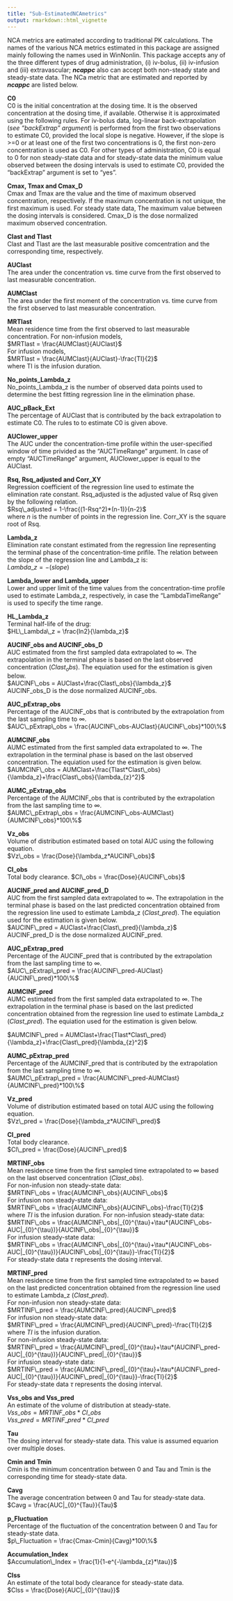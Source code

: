 ```yaml
---
title: "Sub-EstimatedNCAmetrics"
output: rmarkdown::html_vignette
---
```


NCA metrics are eatimated according to traditional PK calculations. The names of the various NCA metrics estimated in this package are assigned mainly following the names used in WinNonlin. This package accepts any of the three different types of drug administration, (i) iv-bolus, (ii) iv-infusion and (iii) extravascular; ***ncappc*** also can accept both non-steady state and steady-state data. The NCa metric that are estimated and reported by ***ncappc*** are listed below.

**C0**  
C0 is the initial concentration at the dosing time. It is the observed concentration at the dosing time, if available. Otherwise it is approximated using the following rules. For iv-bolus data, log-linear back-extrapolation (*see "backExtrap" argument*) is performed from the first two observations to estimate C0, provided the local slope is negative. However, if the slope is >=0 or at least one of the first two concentrations is 0, the first non-zero concentration is used as C0. For other types of administration, C0 is equal to 0 for non steady-state data and for steady-state data the minimum value observed between the dosing intervals is used to estimate C0, provided the "backExtrap" argument is set to "yes".

**Cmax, Tmax and Cmax_D**  
Cmax and Tmax are the value and the time of maximum observed concentration, respectively. If the maximum concentration is not unique, the first maximum is used. For steady state data, The maximum value between the dosing intervals is considered. Cmax_D is the dose normalized maximum observed concentration.

**Clast and Tlast**  
Clast and Tlast are the last measurable positive comcentration and the corresponding time, respectively.

**AUClast**  
The area under the concentration vs. time curve from the first observed to last measurable concentration.

**AUMClast**  
The area under the first moment of the concentration vs. time curve from the first observed to last measurable concentration.

**MRTlast**  
Mean residence time from the first observed to last measurable concentration. For non-infusion models,  
$MRTlast = \frac{AUMClast}{AUClast}$  
For infusion models,  
$MRTlast = \frac{AUMClast}{AUClast}-\frac{TI}{2}$  
where TI is the infusion duration.

**No_points_Lambda_z**  
No_points_Lambda_z is the number of observed data points used to determine the best fitting regression line in the elimination phase.

**AUC_pBack_Ext**  
The percentage of AUClast that is contributed by the back extrapolation to estimate C0. The rules to to estimate C0 is given above.

**AUClower_upper**  
The AUC under the concentration-time profile within the user-specified window of time privided as the "AUCTimeRange" argument. In case of empty "AUCTimeRange" argument, AUClower_upper is equal to the AUClast.

**Rsq, Rsq_adjusted and Corr_XY**  
Regression coefficient of the regression line used to estimate the elimination rate constant. Rsq_adjusted is the adjusted value of Rsq given by the following relation.  
$Rsq\_adjusted = 1-\frac{(1-Rsq^2)*(n-1)}{n-2}$  
where *n* is the number of points in the regression line. Corr_XY is the square root of Rsq.

**Lambda_z**  
Elimination rate constant estimated from the regression line representing the terminal phase of the concentration-time prifile. The relation between the slope of the regression line and Lambda_z is:  
$Lambda\_z = -(slope)$

**Lambda_lower and Lambda_upper**  
Lower and upper limit of the time values from the concentration-time profile used to estimate Lambda_z, respectively, in case the "LambdaTimeRange" is used to specify the time range.

**HL_Lambda_z**  
Terminal half-life of the drug:  
$HL\_Lambda\_z = \frac{ln2}{\lambda_z}$

**AUCINF_obs and AUCINF_obs_D**  
AUC estimated from the first sampled data extrapolated to ${\infty}$. The extrapolation in the terminal phase is based on the last observed concentration (${Clast_obs}$). The equiation used for the estimation is given below.  
$AUCINF\_obs = AUClast+\frac{Clast\_obs}{\lambda_z}$  
AUCINF_obs_D is the dose normalized AUCINF_obs.

**AUC_pExtrap_obs**  
Percentage of the AUCINF_obs that is contributed by the extrapolation from the last sampling time to ${\infty}$.  
$AUC\_pExtrap\_obs = \frac{AUCINF\_obs-AUClast}{AUCINF\_obs}*100\%$

**AUMCINF_obs**  
AUMC estimated from the first sampled data extrapolated to ${\infty}$. The extrapolation in the terminal phase is based on the last observed concentration. The equiation used for the estimation is given below.  
$AUMCINF\_obs = AUMClast+\frac{Tlast*Clast\_obs}{\lambda_z}+\frac{Clast\_obs}{\lambda_{z}^2}$

**AUMC_pExtrap_obs**  
Percentage of the AUMCINF_obs that is contributed by the extrapolation from the last sampling time to ${\infty}$.  
$AUMC\_pExtrap\_obs = \frac{AUMCINF\_obs-AUMClast}{AUMCINF\_obs}*100\%$

**Vz_obs**  
Volume of distribution estimated based on total AUC using the following equation.  
$Vz\_obs = \frac{Dose}{\lambda_z*AUCINF\_obs}$

**Cl_obs**  
Total body clearance.
$Cl\_obs = \frac{Dose}{AUCINF\_obs}$

**AUCINF_pred and AUCINF_pred_D**  
AUC from the first sampled data extrapolated to ${\infty}$. The extrapolation in the terminal phase is based on the last predicted concentration obtained from the regression line used to estimate Lambda_z (${Clast\_pred}$). The equiation used for the estimation is given below.  
$AUCINF\_pred = AUClast+\frac{Clast\_pred}{\lambda_z}$  
AUCINF_pred_D is the dose normalized AUCINF_pred.

**AUC_pExtrap_pred**  
Percentage of the AUCINF_pred that is contributed by the extrapolation from the last sampling time to ${\infty}$.  
$AUC\_pExtrap\_pred = \frac{AUCINF\_pred-AUClast}{AUCINF\_pred}*100\%$

**AUMCINF_pred**  
AUMC estimated from the first sampled data extrapolated to ${\infty}$. The extrapolation in the terminal phase is based on the last predicted concentration obtained from the regression line used to estimate Lambda_z (${Clast\_pred}$). The equiation used for the estimation is given below.  

$AUMCINF\_pred = AUMClast+\frac{Tlast*Clast\_pred}{\lambda_z}+\frac{Clast\_pred}{\lambda_{z}^2}$  

**AUMC_pExtrap_pred**  
Percentage of the AUMCINF_pred that is contributed by the extrapolation from the last sampling time to ${\infty}$.  
$AUMC\_pExtrap\_pred = \frac{AUMCINF\_pred-AUMClast}{AUMCINF\_pred}*100\%$  

**Vz_pred**  
Volume of distribution estimated based on total AUC using the following equation.  
$Vz\_pred = \frac{Dose}{\lambda_z*AUCINF\_pred}$  

**Cl_pred**  
Total body clearance.  
$Cl\_pred = \frac{Dose}{AUCINF\_pred}$

**MRTINF_obs**  
Mean residence time from the first sampled time extrapolated to ${\infty}$ based on the last observed concentration (${Clast\_obs}$).  
For non-infusion non steady-state data:  
$MRTINF\_obs = \frac{AUMCINF\_obs}{AUCINF\_obs}$  
For infusion non steady-state data:  
$MRTINF\_obs = \frac{AUMCINF\_obs}{AUCINF\_obs}-\frac{TI}{2}$  
where ${TI}$ is the infusion duration. For non-infusion steady-state data:  
$MRTINF\_obs = \frac{AUMCINF\_obs|_{0}^{\tau}+\tau*(AUCINF\_obs-AUC|_{0}^{\tau})}{AUCINF\_obs|_{0}^{\tau}}$  
For infusion steady-state data:  
$MRTINF\_obs = \frac{AUMCINF\_obs|_{0}^{\tau}+\tau*(AUCINF\_obs-AUC|_{0}^{\tau})}{AUCINF\_obs|_{0}^{\tau}}-\frac{TI}{2}$  
For steady-state data ${\tau}$ represents the dosing interval.

**MRTINF_pred**  
Mean residence time from the first sampled time extrapolated to ${\infty}$ based on the last predicted concentration obtained from the regression line used to estimate Lambda_z (${Clast\_pred}$).  
For non-infusion non steady-state data:  
$MRTINF\_pred = \frac{AUMCINF\_pred}{AUCINF\_pred}$  
For infusion non steady-state data:  
$MRTINF\_pred = \frac{AUMCINF\_pred}{AUCINF\_pred}-\frac{TI}{2}$  
where ${TI}$ is the infusion duration.  
For non-infusion steady-state data:  
$MRTINF\_pred = \frac{AUMCINF\_pred|_{0}^{\tau}+\tau*(AUCINF\_pred-AUC|_{0}^{\tau})}{AUCINF\_pred|_{0}^{\tau}}$  
For infusion steady-state data:  
$MRTINF\_pred = \frac{AUMCINF\_pred|_{0}^{\tau}+\tau*(AUCINF\_pred-AUC|_{0}^{\tau})}{AUCINF\_pred|_{0}^{\tau}}-\frac{TI}{2}$  
For steady-state data ${\tau}$ represents the dosing interval.

**Vss_obs and Vss_pred**  
An estimate of the volume of distribution at steady-state.  
$Vss\_obs = MRTINF\_obs*Cl\_obs$  
$Vss\_pred = MRTINF\_pred*Cl\_pred$  

**Tau**  
The dosing interval for steady-state data. This value is assumed equarion over multiple doses.

**Cmin and Tmin**  
Cmin is the minimum concentration between 0 and Tau and Tmin is the corresponding time for steady-state data.

**Cavg**  
The average concentration between 0 and Tau for steady-state data.  
$Cavg = \frac{AUC|_{0}^{Tau}}{Tau}$

**p_Fluctuation**  
Percentage of the fluctuation of the concentration between 0 and Tau for steady-state data.  
$p\_Fluctuation = \frac{Cmax-Cmin}{Cavg}*100\%$

**Accumulation_Index**  
$Accumulation\_Index = \frac{1}{1-e^{-\lambda_{z}*\tau}}$  

**Clss**  
An estimate of the total body clearance for steady-state data.  
$Clss = \frac{Dose}{AUC|_{0}^{\tau}}$

